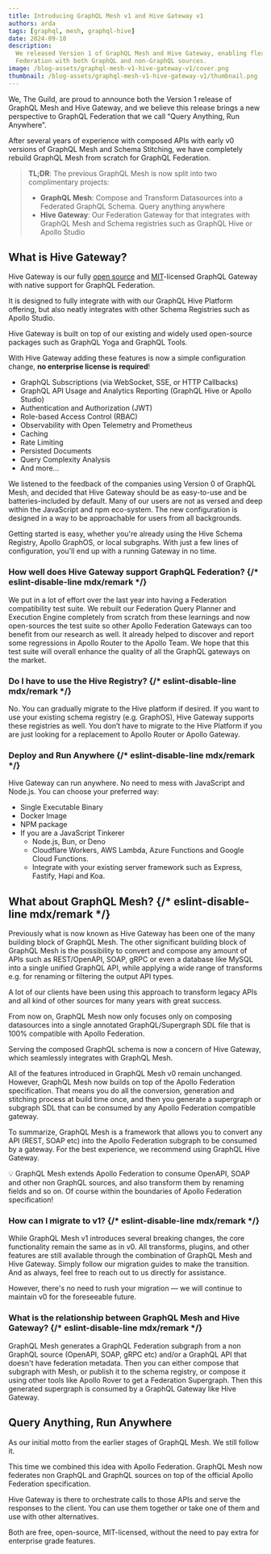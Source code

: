 ```yaml
---
title: Introducing GraphQL Mesh v1 and Hive Gateway v1
authors: arda
tags: [graphql, mesh, graphql-hive]
date: 2024-09-10
description:
  We released Version 1 of GraphQL Mesh and Hive Gateway, enabling flexible, open-source GraphQL
  Federation with both GraphQL and non-GraphQL sources.
image: /blog-assets/graphql-mesh-v1-hive-gateway-v1/cover.png
thumbnail: /blog-assets/graphql-mesh-v1-hive-gateway-v1/thumbnail.png
---
```


We, The Guild, are proud to announce both the Version 1 release of GraphQL Mesh and Hive Gateway,
and we believe this release brings a new perspective to GraphQL Federation that we call “Query
Anything, Run Anywhere”.

After several years of experience with composed APIs with early v0 versions of GraphQL Mesh and
Schema Stitching, we have completely rebuild GraphQL Mesh from scratch for GraphQL Federation.

> **TL;DR**: The previous GraphQL Mesh is now split into two complimentary projects:
>
> - **GraphQL Mesh**: Compose and Transform Datasources into a Federated GraphQL Schema. Query
>   anything anywhere
> - **Hive Gateway**: Our Federation Gateway for that integrates with GraphQL Mesh and Schema
>   registries such as GraphQL Hive or Apollo Studio

## What is Hive Gateway?

Hive Gateway is our fully
[open source](https://github.com/ardatan/graphql-mesh/tree/master/packages/hive-gateway) and
[MIT](https://github.com/ardatan/graphql-mesh/blob/master/LICENSE)-licensed GraphQL Gateway with
native support for GraphQL Federation.

It is designed to fully integrate with with our GraphQL Hive Platform offering, but also neatly
integrates with other Schema Registries such as Apollo Studio.

Hive Gateway is built on top of our existing and widely used open-source packages such as GraphQL
Yoga and GraphQL Tools.

With Hive Gateway adding these features is now a simple configuration change, **no enterprise
license is required**!

- GraphQL Subscriptions (via WebSocket, SSE, or HTTP Callbacks)
- GraphQL API Usage and Analytics Reporting (GraphQL Hive or Apollo Studio)
- Authentication and Authorization (JWT)
- Role-based Access Control (RBAC)
- Observability with Open Telemetry and Prometheus
- Caching
- Rate Limiting
- Persisted Documents
- Query Complexity Analysis
- And more…

We listened to the feedback of the companies using Version 0 of GraphQL Mesh, and decided that Hive
Gateway should be as easy-to-use and be batteries-included by default. Many of our users are not as
versed and deep within the JavaScript and npm eco-system. The new configuration is designed in a way
to be approachable for users from all backgrounds.

Getting started is easy, whether you're already using the Hive Schema Registry, Apollo GraphOS, or
local subgraphs. With just a few lines of configuration, you'll end up with a running Gateway in no
time.

### How well does Hive Gateway support GraphQL Federation? {/* eslint-disable-line mdx/remark */}

We put in a lot of effort over the last year into having a Federation compatibility test suite. We
rebuilt our Federation Query Planner and Execution Engine completely from scratch from these
learnings and now open-sources the test suite so other Apollo Federation Gateways can too benefit
from our research as well. It already helped to discover and report some regressions in Apollo
Router to the Apollo Team. We hope that this test suite will overall enhance the quality of all the
GraphQL gateways on the market.

### Do I have to use the Hive Registry? {/* eslint-disable-line mdx/remark */}

No. You can gradually migrate to the Hive platform if desired. If you want to use your existing
schema registry (e.g. GraphOS), Hive Gateway supports these registries as well. You don’t have to
migrate to the Hive Platform if you are just looking for a replacement to Apollo Router or Apollo
Gateway.

### Deploy and Run Anywhere {/* eslint-disable-line mdx/remark */}

Hive Gateway can run anywhere. No need to mess with JavaScript and Node.js. You can choose your
preferred way:

- Single Executable Binary
- Docker Image
- NPM package
- If you are a JavaScript Tinkerer
  - Node.js, Bun, or Deno
  - Cloudflare Workers, AWS Lambda, Azure Functions and Google Cloud Functions.
  - Integrate with your existing server framework such as Express, Fastify, Hapi and Koa.

## What about GraphQL Mesh? {/* eslint-disable-line mdx/remark */}

Previously what is now known as Hive Gateway has been one of the many building block of GraphQL
Mesh. The other significant building block of GraphQL Mesh is the possibility to convert and compose
any amount of APIs such as REST/OpenAPI, SOAP, gRPC or even a database like MySQL into a single
unified GraphQL API, while applying a wide range of transforms e.g. for renaming or filtering the
output API types.

A lot of our clients have been using this approach to transform legacy APIs and all kind of other
sources for many years with great success.

From now on, GraphQL Mesh now only focuses only on composing datasources into a single annotated
GraphQL/Supergraph SDL file that is 100% compatible with Apollo Federation.

Serving the composed GraphQL schema is now a concern of Hive Gateway, which seamlessly integrates
with GraphQL Mesh.

All of the features introduced in GraphQL Mesh v0 remain unchanged. However, GraphQL Mesh now builds
on top of the Apollo Federation specification. That means you do all the conversion, generation and
stitching process at build time once, and then you generate a supergraph or subgraph SDL that can be
consumed by any Apollo Federation compatible gateway.

To summarize, GraphQL Mesh is a framework that allows you to convert any API (REST, SOAP etc) into
the Apollo Federation subgraph to be consumed by a gateway. For the best experience, we recommend
using GraphQL Hive Gateway.

<aside>
💡 GraphQL Mesh extends Apollo Federation to consume OpenAPI, SOAP and other non GraphQL sources, and also transform them by renaming fields and so on.
Of course within the boundaries of Apollo Federation specification!

</aside>

### How can I migrate to v1? {/* eslint-disable-line mdx/remark */}

While GraphQL Mesh v1 introduces several breaking changes, the core functionality remain the same as
in v0. All transforms, plugins, and other features are still available through the combination of
GraphQL Mesh and Hive Gateway. Simply follow our migration guides to make the transition. And as
always, feel free to reach out to us directly for assistance.

However, there's no need to rush your migration — we will continue to maintain v0 for the
foreseeable future.

### What is the relationship between GraphQL Mesh and Hive Gateway? {/* eslint-disable-line mdx/remark */}

GraphQL Mesh generates a GraphQL Federation subgraph from a non GraphQL source (OpenAPI, SOAP, gRPC
etc) and/or a GraphQL API that doesn't have federation metadata. Then you can either compose that
subgraph with Mesh, or publish it to the schema registry, or compose it using other tools like
Apollo Rover to get a Federation Supergraph. Then this generated supergraph is consumed by a GraphQL
Gateway like Hive Gateway.

## Query Anything, Run Anywhere

As our initial motto from the earlier stages of GraphQL Mesh. We still follow it.

This time we combined this idea with Apollo Federation. GraphQL Mesh now federates non GraphQL and
GraphQL sources on top of the official Apollo Federation specification.

Hive Gateway is there to orchestrate calls to those APIs and serve the responses to the client. You
can use them together or take one of them and use with other alternatives.

Both are free, open-source, MIT-licensed, without the need to pay extra for enterprise grade
features.
